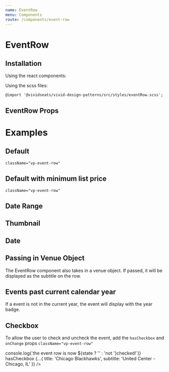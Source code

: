 ```yaml
---
name: EventRow
menu: Components
route: /components/event-row
---
```




# EventRow

## Installation

Using the react components:


Using the scss files:

    @import '@vividseats/vivid-design-patterns/src/styles/eventRow.scss';

## EventRow Props

<Props of={EventRow} />

# Examples

## Default

`className="vp-event-row"`

<Playground>
    <EventRow
        {...{
            href: 'javascript:alert("click")',
            title: 'Chicago Blackhawks',
            subtitle: 'United Center - Chicago, IL'
        }}
    />
</Playground>

## Default with minimum list price

`className="vp-event-row"`

<Playground>
    <EventRow
        {...{
            href: 'javascript:alert("click")',
            title: 'Chicago Blackhawks',
            minListPrice: 124,
            subtitle: 'United Center - Chicago, IL'
        }}
    />
</Playground>

## Date Range

<Playground>
    <EventRow
        {...{
            dateRange: 'Aug 21. 2018 - Sept 16, 2018',
            href: 'javascript:alert("click")',
            title: 'Chicago Blackhawks',
            subtitle: 'United Center - Chicago, IL'
        }}
    />
</Playground>

## Thumbnail

<Playground>
    <EventRow
        {...{
            href: 'javascript:alert("click")',
            title: 'Chicago Blackhawks',
            subtitle: 'United Center - Chicago, IL',
            thumbnail: {
                src: 'https://a.vsstatic.com/event/concerts/taylor-swift.jpg',
                alt: 'Taylor Swift Tickets'
            }
        }}
    />
</Playground>

## Date

<Playground>
    <EventRow
        {...{
            href: 'javascript:alert("click")',
            title: 'Chicago Blackhawks',
            subtitle: 'United Center - Chicago, IL',
            date: new Date().toUTCString()
        }}
    />
</Playground>

## Passing in Venue Object

The EventRow component also takes in a venue object. If passed, it will be displayed as the subtitle on the row.

<Playground>
    <EventRow
        {...{
            href: 'javascript:alert("click")',
            title: 'Chicago Blackhawks',
            venue: {
                name: 'United Center',
                regionCode: 'IL',
                countryCode: 'US',
                city: 'Chicago'
            },
            date: new Date().toUTCString()
        }}
    />
</Playground>

## Events past current calendar year

If a event is not in the current year, the event will display with the year badge.

<Playground>
    <EventRow
        {...{
            href: 'javascript:alert("click")',
            title: 'Chicago Blackhawks',
            subtitle: 'United Center - Chicago, IL',
            date: new Date().setFullYear(new Date().getFullYear() + 1)
        }}
    />
</Playground>

## Checkbox

To allow the user to check and uncheck the event, add the `hasCheckbox` and `onChange` props
`className="vp-event-row"`

<Playground>
    <EventRow
        onChange={state => console.log(`the event row is now ${state ? '' : 'not '}checked!`)}
        hasCheckbox
        {...{
            title: 'Chicago Blackhawks',
            subtitle: 'United Center - Chicago, IL'
        }}
    />
</Playground>
